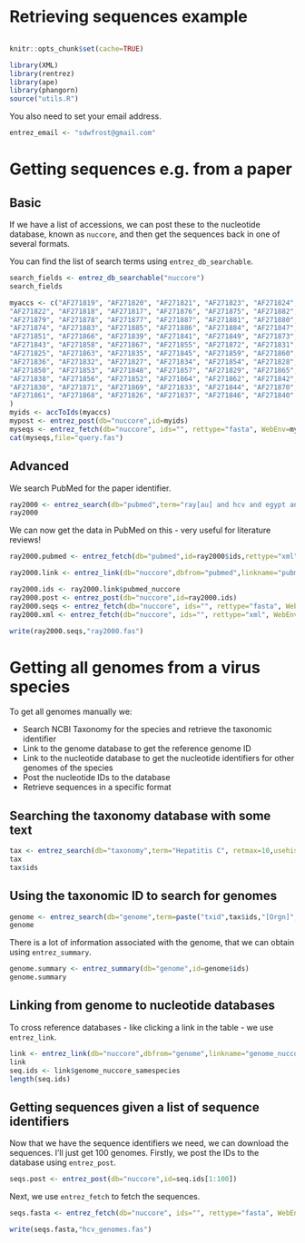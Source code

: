 # Retrieving sequences example

```r
```

```r
knitr::opts_chunk$set(cache=TRUE)
```

```r
library(XML)
library(rentrez)
library(ape)
library(phangorn)
source("utils.R")
```

You also need to set your email address.

```r
entrez_email <- "sdwfrost@gmail.com"
```

# Getting sequences e.g. from a paper

## Basic

If we have a list of accessions, we can post these to the nucleotide database, known as ```nuccore```, and then get the sequences back in one of several formats.

You can find the list of search terms using ```entrez_db_searchable```.

```r
search_fields <- entrez_db_searchable("nuccore")
search_fields
```


```r
myaccs <- c("AF271819", "AF271820", "AF271821", "AF271823", "AF271824", 
"AF271822", "AF271818", "AF271817", "AF271876", "AF271875", "AF271882", 
"AF271879", "AF271878", "AF271877", "AF271887", "AF271881", "AF271880", 
"AF271874", "AF271883", "AF271885", "AF271886", "AF271884", "AF271847", 
"AF271851", "AF271866", "AF271839", "AF271841", "AF271849", "AF271873", 
"AF271843", "AF271858", "AF271867", "AF271855", "AF271872", "AF271831", 
"AF271825", "AF271863", "AF271835", "AF271845", "AF271859", "AF271860", 
"AF271836", "AF271832", "AF271827", "AF271834", "AF271854", "AF271828", 
"AF271850", "AF271853", "AF271848", "AF271857", "AF271829", "AF271865", 
"AF271838", "AF271856", "AF271852", "AF271864", "AF271862", "AF271842", 
"AF271830", "AF271871", "AF271869", "AF271833", "AF271844", "AF271870", 
"AF271861", "AF271868", "AF271826", "AF271837", "AF271846", "AF271840"
)
myids <- accToIds(myaccs)
mypost <- entrez_post(db="nuccore",id=myids)
myseqs <- entrez_fetch(db="nuccore", ids="", rettype="fasta", WebEnv=mypost$WebEnv, query_key=mypost$QueryKey)
cat(myseqs,file="query.fas")
```

## Advanced

We search PubMed for the paper identifier.

```r
ray2000 <- entrez_search(db="pubmed",term="ray[au] and hcv and egypt and 2000", retmax=10,usehistory=TRUE)
ray2000
```

We can now get the data in PubMed on this - very useful for literature reviews!

```r
ray2000.pubmed <- entrez_fetch(db="pubmed",id=ray2000$ids,rettype="xml")
```

```r
ray2000.link <- entrez_link(db="nuccore",dbfrom="pubmed",linkname="pubmed_nuccore",id=ray2000$ids)
```

```r
ray2000.ids <- ray2000.link$pubmed_nuccore
ray2000.post <- entrez_post(db="nuccore",id=ray2000.ids)
ray2000.seqs <- entrez_fetch(db="nuccore", ids="", rettype="fasta", WebEnv=ray2000.post$WebEnv, query_key=ray2000.post$QueryKey)
ray2000.xml <- entrez_fetch(db="nuccore", ids="", rettype="xml", WebEnv=ray2000.post$WebEnv, query_key=ray2000.post$QueryKey)
```

```r
write(ray2000.seqs,"ray2000.fas")
```

# Getting all genomes from a virus species

To get all genomes manually we:

- Search NCBI Taxonomy for the species and retrieve the taxonomic identifier
- Link to the genome database to get the reference genome ID
- Link to the nucleotide database to get the nucleotide identifiers for other genomes of the species
- Post the nucleotide IDs to the database
- Retrieve sequences in a specific format

## Searching the taxonomy database with some text

```r
tax <- entrez_search(db="taxonomy",term="Hepatitis C", retmax=10,usehistory=TRUE)
tax
tax$ids
```

## Using the taxonomic ID to search for genomes

```r
genome <- entrez_search(db="genome",term=paste("txid",tax$ids,"[Orgn]",sep=""))
genome
```

There is a lot of information associated with the genome, that we can obtain using ```entrez_summary```.

```r
genome.summary <- entrez_summary(db="genome",id=genome$ids)
genome.summary
```

## Linking from genome to nucleotide databases

To cross reference databases - like clicking a link in the table - we use ```entrez_link```.

```r
link <- entrez_link(db="nuccore",dbfrom="genome",linkname="genome_nuccore_samespecies",id=genome$ids)
link
seq.ids <- link$genome_nuccore_samespecies
length(seq.ids)
```

## Getting sequences given a list of sequence identifiers

Now that we have the sequence identifiers we need, we can download the sequences. I'll just get 100 genomes. Firstly, we post the IDs to the database using ```entrez_post```.

```r
seqs.post <- entrez_post(db="nuccore",id=seq.ids[1:100])
```

Next, we use ```entrez_fetch``` to fetch the sequences.

```r
seqs.fasta <- entrez_fetch(db="nuccore", ids="", rettype="fasta", WebEnv=seqs.post$WebEnv, query_key=seqs.post$QueryKey, retend=100)
```

```r
write(seqs.fasta,"hcv_genomes.fas")
```
